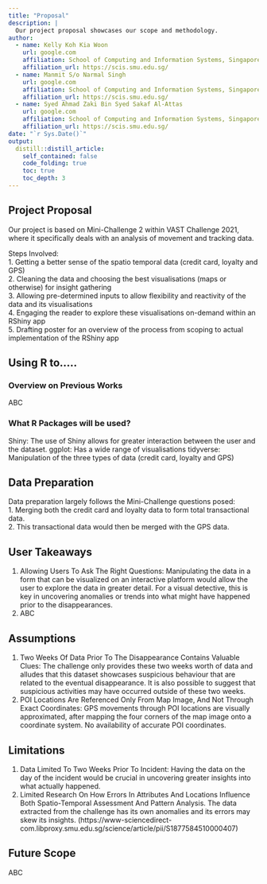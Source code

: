 ```yaml
---
title: "Proposal"
description: |
  Our project proposal showcases our scope and methodology.
author:
  - name: Kelly Koh Kia Woon
    url: google.com
    affiliation: School of Computing and Information Systems, Singapore Management University
    affiliation_url: https://scis.smu.edu.sg/
  - name: Manmit S/o Narmal Singh 
    url: google.com
    affiliation: School of Computing and Information Systems, Singapore Management University
    affiliation_url: https://scis.smu.edu.sg/
  - name: Syed Ahmad Zaki Bin Syed Sakaf Al-Attas 
    url: google.com
    affiliation: School of Computing and Information Systems, Singapore Management University
    affiliation_url: https://scis.smu.edu.sg/
date: "`r Sys.Date()`"
output: 
  distill::distill_article:
    self_contained: false
    code_folding: true
    toc: true
    toc_depth: 3
---
```


## Project Proposal  
Our project is based on Mini-Challenge 2 within VAST Challenge 2021, where it specifically deals with an analysis of movement and tracking data.  

Steps Involved:  
1.	Getting a better sense of the spatio temporal data (credit card, loyalty and GPS)  
2.	Cleaning the data and choosing the best visualisations (maps or otherwise) for insight gathering  
3.	Allowing pre-determined inputs to allow flexibility and reactivity of the data and its visualisations  
4.	Engaging the reader to explore these visualisations on-demand within an RShiny app  
5.	Drafting poster for an overview of the process from scoping to actual implementation of the RShiny app  

## Using R to…..
### Overview on Previous Works
ABC

### What R Packages will be used?
Shiny: The use of Shiny allows for greater interaction between the user and the dataset.
ggplot: Has a wide range of visualisations
tidyverse: Manipulation of the three types of data (credit card, loyalty and GPS) 

## Data Preparation  
Data preparation largely follows the Mini-Challenge questions posed:  
1.	Merging both the credit card and loyalty data to form total transactional data.  
2.	This transactional data would then be merged with the GPS data.  

## User Takeaways  
1.	Allowing Users To Ask The Right Questions: Manipulating the data in a form that can be visualized on an interactive platform would allow the user to explore the data in greater detail. For a visual detective, this is key in uncovering anomalies or trends into what might have happened prior to the disappearances.  
2.	ABC  

## Assumptions  
1.	Two Weeks Of Data Prior To The Disappearance Contains Valuable Clues: The challenge only provides these two weeks worth of data and alludes that this dataset showcases suspicious behaviour that are related to the eventual disappearance. It is also possible to suggest that suspicious activities may have occurred outside of these two weeks.  
2.	POI Locations Are Referenced Only From Map Image, And Not Through Exact Coordinates: GPS movements through POI locations are visually approximated, after mapping the four corners of the map image onto a coordinate system. No availability of accurate POI coordinates.  

## Limitations  
1.	Data Limited To Two Weeks Prior To Incident: Having the data on the day of the incident would be crucial in uncovering greater insights into what actually happened.  
2.	Limited Research On How Errors In Attributes And Locations Influence Both Spatio-Temporal Assessment And Pattern Analysis. The data extracted from the challenge has its own anomalies and its errors may skew its insights.   (https://www-sciencedirect-com.libproxy.smu.edu.sg/science/article/pii/S1877584510000407)

## Future Scope  
ABC  
